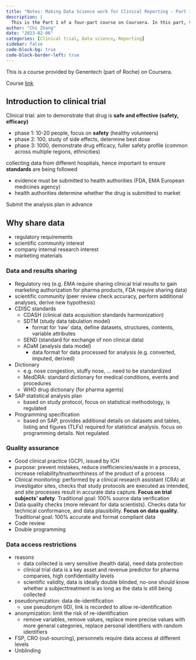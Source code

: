 ```yaml
---
title: "Notes: Making Data Science work for Clinical Reporting - Part 1"
description: |
  This is the Part 1 of a four-part course on Coursera. In this part, there is an introduction to clinical trial phases, and motivation to share data. In addition, some terms (such as CDISC standard) have been introduced.
author: "Chi Zhang"
date: "2023-02-06"
categories: [Clinical trial, Data science, Reporting]
sidebar: false
code-block-bg: true
code-block-border-left: true
---
```


This is a course provided by Genentech (part of Roche) on Coursera. 

Course [link](https://www.coursera.org/learn/making-data-science-work-for-clinical-reporting) 

## Introduction to clinical trial 

Clinical trial: aim to demonstrate that drug is **safe and effective (safety, efficacy)**

- phase 1: 10-20 people, focus on **safety** (healthy volunteers)
- phase 2: 100, study of side effects, determine best dose
- phase 3: 1000, demonstrate drug efficacy, fuller safety profile (common across multiple regions, ethnicities)

collecting data from different hospitals, hence important to ensure **standards** are being followed

- evidence must be submitted to health authorities (FDA, EMA European medicines agency)
- health authorities determine whether the drug is submitted to market

Submit the analysis plan in advance 

## Why share data

- regulatory requirements
- scientific community interest
- company internal research interest
- marketing materials

### Data and results sharing

- Regulatory req (e.g. EMA require sharing clinical trial results to gain marketing authorization for pharma products, FDA require sharing data)
- scientific community (peer review check accuracy, perform additional analyses, derive new hypothesis)
- CDISC standards
    - CDASH (clinical data acquisition standards harmonization)
    - SDTM (study data tabulation model)
        - format for ‘raw’ data, define datasets, structures, contents, variable attributes
    - SEND (standard for exchange of non clinical data)
    - ADaM (analysis data model)
        - data format for data processed for analysis (e.g. converted, imputed, derived)
- Dictionary
    - e.g. nose congestion, stuffy nose, … need to be standardized
    - MedDRA: standard dictionary for medical conditions, events and procedures
    - WHO drug dictionary (for pharma agents)
- SAP statistical analysis plan
    - based on study protocol, focus on statistical methodology, is regulated
- Programming specification
    - based on SAP, provides additional details on datasets and tables, listing and figures (TLFs) required for statistical analysis. focus on programming details. Not regulated

### Quality assurance

- Good clinical practice (GCP), issued by ICH
- purpose: prevent mistakes, reduce inefficiencies/waste in a process, increase reliability/trustworthiness of the product of a process
- Clinical monitoring: performed by a clinical research assistant (CRA) at investigator sites, checks that study protocols are executed as intended, and site processes result in accurate data capture. **Focus on trial subjects’ safety**. Traditional goal: 100% source data verification
- Data quality checks (more relevant for data scientists). Checks data for technical conformance, and data plausibility. **Focus on data quality.** Traditional goal: 100% accurate and format compliant data
- Code review
- Double programming

### Data access restrictions

- reasons
    - data collected is very sensitive (health data), need data protection
    - clinical trial data is a key asset and revenue predictor for pharma companies, high confidentiality levels
    - scientific validity, data is ideally double blinded, no-one should know whether a subject\s treatment is as long as the data is still being collected
- pseudonymization: data de-identification
    - use pseudonym (ID), link is recorded to allow re-identification
- anonymization: limit the risk of re-identification
    - remove variables, remove values, replace more precise values with more general categories, replace personal identifiers with random identifiers
- FSP, CRO (out-sourcing), personnels require data access at different levels
- Unblinding